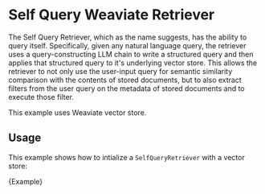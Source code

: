 # Self Query Weaviate Retriever

The Self Query Retriever, which as the name suggests, has the ability to query itself. Specifically, given any natural language query, the retriever uses a query-constructing LLM chain to write a structured query and then applies that structured query to it's underlying vector store. This allows the retriever to not only use the user-input query for semantic similarity comparison with the contents of stored documents, but to also extract filters from the user query on the metadata of stored documents and to execute those filter.

This example uses Weaviate vector store.

## Usage

This example shows how to intialize a `SelfQueryRetriever` with a vector store:


<CodeBlock language="typescript">{Example}</CodeBlock>
